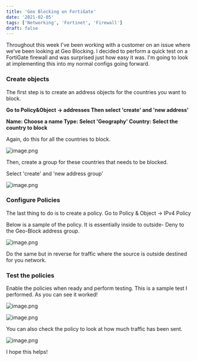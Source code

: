 ```yaml
---
title: 'Geo Blocking on FortiGate'
date: '2021-02-05'
tags: ['Networking', 'Fortinet', 'Firewall']
draft: false
---
```

Throughout this week I've been working with a customer on an issue where we've been looking at Geo Blocking. I decided to perform a quick test on a FortiGate firewall and was surprised just how easy it was. I'm going to look at implementing this into my normal configs going forward. 

### Create objects

The first step is to create an address objects for the countries you want to block.

**Go to Policy&Object -> addresses
Then select 'create' and 'new address'**

**Name: Choose a name
Type: Select 'Geography'
Country: Select the country to block**

Again, do this for all the countries to block.

![image.png](https://cdn.hashnode.com/res/hashnode/image/upload/v1612564637331/QXVlUwSdF.png)

Then, create a group for these countries that needs to be blocked.

Select 'create' and 'new address group'

![image.png](https://cdn.hashnode.com/res/hashnode/image/upload/v1612564609933/OkcaygYL_.png)

### Configure Policies

The last thing to do is to create a policy.
Go to Policy & Object -> IPv4 Policy

Below is a sample of the policy. It is essentially inside to outside- Deny to the Geo-Block address group.

![image.png](https://cdn.hashnode.com/res/hashnode/image/upload/v1612565017002/8jtPegJuv.png)

Do the same but in reverse for traffic where the source is outside destined for you network. 

### Test the policies

Enable the policies when ready and perform testing. This is a sample test I performed. As you can see it worked! 

![image.png](https://cdn.hashnode.com/res/hashnode/image/upload/v1612565686589/VyLt2hD0W.png)


![image.png](https://cdn.hashnode.com/res/hashnode/image/upload/v1612565703873/aEvo7Qo13.png)

You can also check the policy to look at how much traffic has been sent.

![image.png](https://cdn.hashnode.com/res/hashnode/image/upload/v1612565752514/-zeohxErk.png)

I hope this helps!
